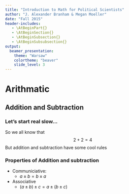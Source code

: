 ```yaml
---
title: "Introduction to Math for Political Scientists"
author: "J. Alexander Branham & Megan Moeller"
date: "Fall 2015"
header-includes: 
   - \AtBeginPart{}
   - \AtBeginSection{}
   - \AtBeginSubsection{}
   - \AtBeginSubsubsection{}
output: 
  beamer_presentation:
    theme: "Warsaw"
    colortheme: "beaver"
    slide_level: 3
---
```


# Arithmatic 
## Addition and Subtraction
### Let's start real slow...
So we all know that
$$2+2 =4$$
But addition and subtraction have some cool rules

### Properties of Addition and subtraction
* Communiciative:
    + $a\pm b = b \pm a$
* Associative
    + $(a\pm b) \pm c = a \pm (b\pm c)$